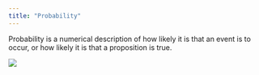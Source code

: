 ```yaml
---
title: "Probability"
---
```


Probability is a numerical description of how likely it is that an event is to occur, or how likely it is that a proposition is true.

![](images/image-1693632950.png)
